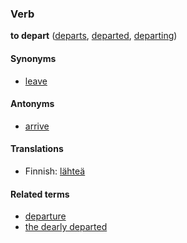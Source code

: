 ===Verb===
'''to depart''' ([[departs]], [[departed]], [[departing]])

====Synonyms====
*[[leave]]

====Antonyms====
*[[arrive]]

====Translations====

*Finnish: [[lähteä]]

====Related terms====
*[[departure]]
*[[the dearly departed]]